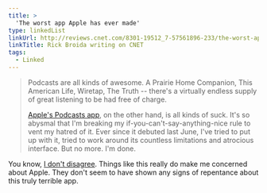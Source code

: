 ```yaml
---
title: >
  'The worst app Apple has ever made'
type: linkedList
linkUrl: http://reviews.cnet.com/8301-19512_7-57561896-233/the-worst-app-apple-ever-made/
linkTitle: Rick Broida writing on CNET
tags:
  - Linked
---
```


> Podcasts are all kinds of awesome. A Prairie Home Companion, This American Life, Wiretap, The Truth -- there's a virtually endless supply of great listening to be had free of charge.
>
> [Apple's Podcasts app](https://itunes.apple.com/us/app/podcasts/id525463029?mt=8), on the other hand, is all kinds of suck. It's so abysmal that I'm breaking my if-you-can't-say-anything-nice rule to vent my hatred of it. Ever since it debuted last June, I've tried to put up with it, tried to work around its countless limitations and atrocious interface. But no more. I'm done.

You know, [I don't disagree](/blog/2012/06/podcasts). Things like this really do make me concerned about Apple. They don't seem to have shown any signs of repentance about this truly terrible app.
